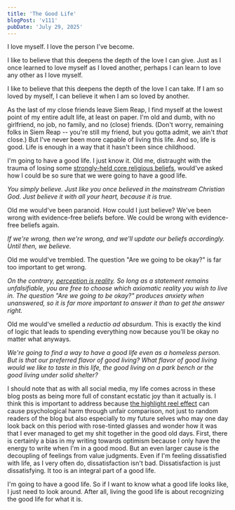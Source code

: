 ```yaml
---
title: 'The Good Life'
blogPost: 'v111'
pubDate: 'July 29, 2025'
---
```


I love myself. I love the person I've become.

I like to believe that this deepens the depth of the love I can give. Just as I once learned to love myself as I loved another, perhaps I can learn to love any other as I love myself.

I like to believe that this deepens the depth of the love I can take. If I am so loved by myself, I can believe it when I am so loved by another.

As the last of my close friends leave Siem Reap, I find myself at the lowest point of my entire adult life, at least on paper. I'm old and dumb, with no girlfriend, no job, no family, and no (close) friends. (Don't worry, remaining folks in Siem Reap -- you're still my friend, but you gotta admit, we ain't *that* close.) But I've never been more capable of living this life. And so, life is good. Life is enough in a way that it hasn't been since childhood.

I'm going to have a good life. I just know it. Old me, distraught with the trauma of losing some [strongly-held core religious beliefs](https://en.wikipedia.org/wiki/Young_Earth_creationism), would've asked how I could be so sure that we were going to have a good life.

*You simply believe. Just like you once believed in the mainstream Christian God. Just believe it with all your heart, because it is true.*

Old me would've been paranoid. How could I just believe? We've been wrong with evidence-free beliefs before. We could be wrong with evidence-free beliefs again.

*If we're wrong, then we're wrong, and we'll update our beliefs accordingly. Until then, we believe.*

Old me would've trembled. The question "Are we going to be okay?" is far too important to get wrong.

*On the contrary, [perception is reality](/blog/v0.1.2/). So long as a statement remains unfalsifiable, you are free to choose which axiomatic reality you wish to live in. The question "Are we going to be okay?" produces anxiety when unanswered, so it is far more important to answer it than to get the answer right.*

Old me would've smelled a *reductio ad absurdum*. This is exactly the kind of logic that leads to spending everything now because you'll be okay no matter what anyways.

*We're going to find a way to have a good life even as a homeless person. But is that our preferred flavor of good living? What flavor of good living would we like to taste in this life, the good living on a park bench or the good living under solid shelter?*

I should note that as with all social media, my life comes across in these blog posts as being more full of constant ecstatic joy than it actually is. I think this is important to address because [the highlight reel effect](https://www.ourmental.health/screen-time-sanity/instagrams-highlight-reel-the-mental-health-impact-of-curated-perfection) can cause psychological harm through unfair comparison, not just to random readers of the blog but also especially to my future selves who may one day look back on this period with rose-tinted glasses and wonder how it was that I ever managed to get my shit together in the good old days. First, there is certainly a bias in my writing towards optimism because I only have the energy to write when I'm in a good mood. But an even larger cause is the decoupling of feelings from value judgments. Even if I'm feeling dissatisfied with life, as I very often do, dissatisfaction isn't bad. Dissatisfaction is just dissatisfying. It too is an integral part of a good life.

I'm going to have a good life. So if I want to know what a good life looks like, I just need to look around. After all, living the good life is about recognizing the good life for what it is.
